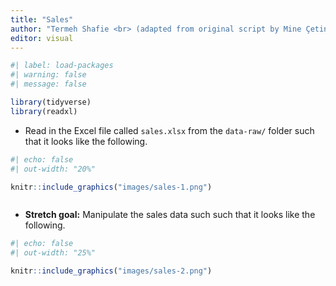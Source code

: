 ```yaml
---
title: "Sales"
author: "Termeh Shafie <br> (adapted from original script by Mine Çetinkaya-Rundel)"
editor: visual
---
```


```r
#| label: load-packages
#| warning: false
#| message: false

library(tidyverse)
library(readxl)
```

-   Read in the Excel file called `sales.xlsx` from the `data-raw/` folder such that it looks like the following.

```r
#| echo: false
#| out-width: "20%"

knitr::include_graphics("images/sales-1.png")
```

```r

```

-   **Stretch goal:** Manipulate the sales data such such that it looks like the following.

```r
#| echo: false
#| out-width: "25%"

knitr::include_graphics("images/sales-2.png")
```

```r

```
